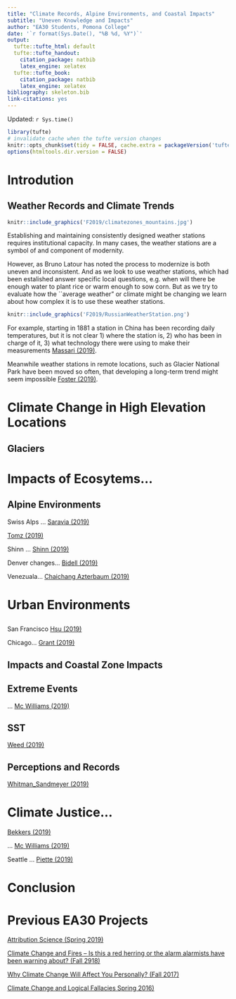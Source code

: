 ```yaml
---
title: "Climate Records, Alpine Environments, and Coastal Impacts"
subtitle: "Uneven Knowledge and Impacts"
author: "EA30 Students, Pomona College"
date: '`r format(Sys.Date(), "%B %d, %Y")`'
output:
  tufte::tufte_html: default
  tufte::tufte_handout:
    citation_package: natbib
    latex_engine: xelatex
  tufte::tufte_book:
    citation_package: natbib
    latex_engine: xelatex
bibliography: skeleton.bib
link-citations: yes
---
```

Updated: `r Sys.time()`

```r
library(tufte)
# invalidate cache when the tufte version changes
knitr::opts_chunk$set(tidy = FALSE, cache.extra = packageVersion('tufte'))
options(htmltools.dir.version = FALSE)
```
# Introdution

## Weather Records and Climate Trends

```r
knitr::include_graphics('F2019/climatezones_mountains.jpg')
```

Establishing and maintaining consistently designed weather stations requires institutional capacity. In many cases, the weather stations are a symbol of and component of modernity. 

However, as Bruno Latour has noted the process to modernize is both uneven and inconsistent. And as we look to use weather stations, which had been estalished answer specific local questions, e.g. when will there be enough water to plant rice or warm enough to sow corn. But as we try to evaluate how the ``average weather" or climate might be changing we learn about how complex it is to use these weather stations. 

```r
knitr::include_graphics('F2019/RussianWeatherStation.png')
```
For example, starting in 1881 a station in China has been recording daily temperatures, but it is not clear 1) where the station is, 2) who has been in charge of it, 3) what technology there were using to make their measurements [Massari (2019)](Massari0.html).

Meanwhile weather stations in remote locations, such as Glacier National Park have been moved so often, that developing a long-term trend might seem impossible [Foster (2019)](Foster0.html).

# Climate Change in High Elevation Locations




## Glaciers 




# Impacts of Ecosytems...

## Alpine Environments

Swiss Alps ... [Saravia  (2019)](Saravia0.html)

[Tomz (2019)](Tomz0.html)

Shinn ... [Shinn (2019)](Shinn0.html)

Denver changes... [Bidell (2019)](Bidell0.html)

Venezuala... [Chaichang Azterbaum (2019)](Chaichang_Azterbaum.html)


# Urban Environments

## 

San Francisco [Hsu (2019)](Hsu0.html)

Chicago... [Grant (2019)](Grant0.html)

## Impacts and Coastal Zone Impacts

## Extreme Events

... [Mc Williams (2019)](McWilliams0.html)

## SST

[Weed (2019)](Weed/Weed0.html)



## Perceptions and Records

[Whitman_Sandmeyer (2019)](Fall2019/Whitman_Sandmeyer/Whitman_Sandmeyer1.html)


# Climate Justice...

[Bekkers (2019)](Bekkers0.html)

... [Mc Williams (2019)](McWilliams0.html)

Seattle ... [Piette (2019)](Piette0.html)

# Conclusion


# Previous EA30 Projects

[Attribution Science (Spring 2019)](S2019/index_2019S.html)

[Climate Change and Fires -- Is this a red herring or the alarm alarmists have been warning about? (Fall 2918)](F2018/index_2018F.html)

[Why Climate Change Will Affect You Personally? (Fall 2017)](F2017/index_2017F.html)

[Climate Change and Logical Fallacies Spring 2016)](S2017/index_2017S.html)
